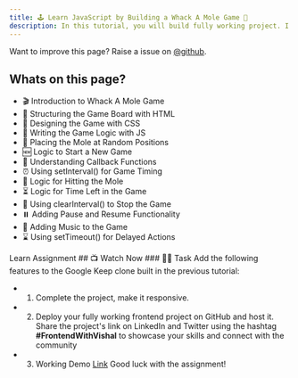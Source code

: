 ```yaml
---
title: 🕹️ Learn JavaScript by Building a Whack A Mole Game 🦔
description: In this tutorial, you will build fully working project. I have give some more features to implement by you as an assignment.
---
```


<Callout>

Want to improve this page? Raise a issue on [@github](https://github.com/ManishBisht777/frontend-freaks-website).

</Callout>

## Whats on this page?

- 🎬 Introduction to Whack A Mole Game
- 🔧 Structuring the Game Board with HTML
- 🎨 Designing the Game with CSS
- 🧠 Writing the Game Logic with JS
- 🎲 Placing the Mole at Random Positions
- 🆕 Logic to Start a New Game
- 🔄 Understanding Callback Functions
- ⏰ Using setInterval() for Game Timing
- 👊 Logic for Hitting the Mole
- ⏳ Logic for Time Left in the Game
- 🛑 Using clearInterval() to Stop the Game
- ⏸️ Adding Pause and Resume Functionality
- 🎵 Adding Music to the Game
- ⌛ Using setTimeout() for Delayed Actions

<Tabs defaultValue="learn">

<TabsList>
  <TabsTrigger value="learn">Learn</TabsTrigger>
  <TabsTrigger value="assignment">Assignment</TabsTrigger>
</TabsList>

<TabsContent value="learn">
  ## 📺 Watch Now
  <VideoPlayer src="https://www.youtube.com/watch?v=lY7j-NBGFHM" />
</TabsContent>

<TabsContent value="assignment">
 ### 📌🔨 Task
    Add the following features to the Google Keep clone built in the previous tutorial:

- 1.  Complete the project, make it responsive.
- 2.  Deploy your fully working frontend project on GitHub and host it. Share the project's link on LinkedIn and Twitter using the hashtag **#FrontendWithVishal** to showcase your skills and connect with the community
- 3.  Working Demo [Link](https://knock-a-rodent.netlify.app/)
      Good luck with the assignment!

</TabsContent>

</Tabs>

